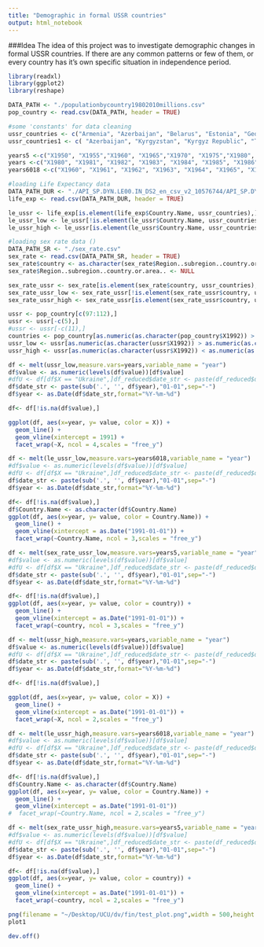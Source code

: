 ```yaml
---
title: "Demographic in formal USSR countries"
output: html_notebook
---
```

###Idea
The idea of this project was to investigate demographic changes in formal USSR countries. If there are any common patterns or few of them, or every country has it's own specific situation in independence period.

```r
library(readxl)
library(ggplot2)
library(reshape)
```



```r
DATA_PATH <- "./populationbycountry19802010millions.csv"
pop_country <- read.csv(DATA_PATH, header = TRUE)

#some 'constants' for data cleaning
ussr_countries <- c("Armenia", "Azerbaijan", "Belarus", "Estonia", "Georgia", "Kazakhstan", "Kyrgyzstan", "Kyrgyz Republic", "Latvia", "Lithuania", "Moldova", "Russia", "Russian Federation", "Tajikistan", "Turkmenistan", "Ukraine", "Uzbekistan")
ussr_countries1 <- c( "Azerbaijan", "Kyrgyzstan", "Kyrgyz Republic", "Tajikistan", "Turkmenistan", "Uzbekistan")

years5 <-c("X1950", "X1955","X1960", "X1965","X1970", "X1975","X1980", "X1985",  "X1990",  "X1995", "X2000", "X2005", "X2010", "X2015")
years <-c("X1980", "X1981", "X1982", "X1983", "X1984", "X1985", "X1986", "X1987", "X1988", "X1989", "X1990", "X1991", "X1992", "X1993", "X1994", "X1995", "X1996", "X1997", "X1998", "X1999", "X2000", "X2001", "X2002", "X2003", "X2004", "X2005", "X2006", "X2007", "X2008", "X2009", "X2010")
years6018 <-c("X1960", "X1961", "X1962", "X1963", "X1964", "X1965", "X1966", "X1967", "X1968", "X1969", "X1970", "X1971", "X1972", "X1973", "X1974", "X1975", "X1976", "X1977", "X1978", "X1979", "X1980", "X1981", "X1982", "X1983", "X1984", "X1985", "X1986", "X1987", "X1988", "X1989", "X1990", "X1991", "X1992", "X1993", "X1994", "X1995", "X1996", "X1997", "X1998", "X1999", "X2000", "X2001", "X2002", "X2003", "X2004", "X2005", "X2006", "X2007", "X2008", "X2009", "X2010", "X2011", "X2012", "X2013", "X2014", "X2015", "X2016", "X2017")
```

```r
#loading Life Expectancy data
DATA_PATH_DUR <- "./API_SP.DYN.LE00.IN_DS2_en_csv_v2_10576744/API_SP.DYN.LE00.IN_DS2_en_csv_v2_10576744.csv"
life_exp <- read.csv(DATA_PATH_DUR, header = TRUE)

le_ussr <- life_exp[is.element(life_exp$Country.Name, ussr_countries),]
le_ussr_low <- le_ussr[!is.element(le_ussr$Country.Name, ussr_countries1),]
le_ussr_high <- le_ussr[is.element(le_ussr$Country.Name, ussr_countries1),]
```

```r
#loading sex rate data ()
DATA_PATH_SR <- "./sex_rate.csv"
sex_rate <- read.csv(DATA_PATH_SR, header = TRUE)
sex_rate$country <- as.character(sex_rate$Region..subregion..country.or.area..)
sex_rate$Region..subregion..country.or.area.. <- NULL

sex_rate_ussr <- sex_rate[is.element(sex_rate$country, ussr_countries),]
sex_rate_ussr_low <- sex_rate_ussr[!is.element(sex_rate_ussr$country, ussr_countries1),]
sex_rate_ussr_high <- sex_rate_ussr[is.element(sex_rate_ussr$country, ussr_countries1),]
```


```r
ussr <- pop_country[c(97:112),]
ussr <- ussr[-c(5),]
#ussr <- ussr[-c(11),]
countries <- pop_country[as.numeric(as.character(pop_country$X1992)) > as.numeric(as.character(pop_country$X2010)),]
ussr_low <- ussr[as.numeric(as.character(ussr$X1992)) > as.numeric(as.character(ussr$X2010)),]
ussr_high <- ussr[as.numeric(as.character(ussr$X1992)) < as.numeric(as.character(ussr$X2010)),]
```


```r
df <- melt(ussr_low,measure.vars=years,variable_name = "year")
df$value <- as.numeric(levels(df$value))[df$value]
#dfU <- df[df$X == "Ukraine",]df_reduced$date_str <- paste(df_reduced$dec,df_reduced$month,sep="0-")
df$date_str <- paste(sub('.', '', df$year),"01-01",sep="-")
df$year <- as.Date(df$date_str,format="%Y-%m-%d")

df<- df[!is.na(df$value),]

ggplot(df, aes(x=year, y= value, color = X)) +
  geom_line() +
  geom_vline(xintercept = 1991) +
  facet_wrap(~X, ncol = 4,scales = "free_y")
```


```r
df <- melt(le_ussr_low,measure.vars=years6018,variable_name = "year")
#df$value <- as.numeric(levels(df$value))[df$value]
#dfU <- df[df$X == "Ukraine",]df_reduced$date_str <- paste(df_reduced$dec,df_reduced$month,sep="0-")
df$date_str <- paste(sub('.', '', df$year),"01-01",sep="-")
df$year <- as.Date(df$date_str,format="%Y-%m-%d")

df<- df[!is.na(df$value),]
df$Country.Name <- as.character(df$Country.Name)
ggplot(df, aes(x=year, y= value, color = Country.Name)) +
  geom_line() +
  geom_vline(xintercept = as.Date("1991-01-01")) +
  facet_wrap(~Country.Name, ncol = 3,scales = "free_y")
```

```r
df <- melt(sex_rate_ussr_low,measure.vars=years5,variable_name = "year")
#df$value <- as.numeric(levels(df$value))[df$value]
#dfU <- df[df$X == "Ukraine",]df_reduced$date_str <- paste(df_reduced$dec,df_reduced$month,sep="0-")
df$date_str <- paste(sub('.', '', df$year),"01-01",sep="-")
df$year <- as.Date(df$date_str,format="%Y-%m-%d")

df<- df[!is.na(df$value),]
ggplot(df, aes(x=year, y= value, color = country)) +
  geom_line() +
  geom_vline(xintercept = as.Date("1991-01-01")) +
  facet_wrap(~country, ncol = 3,scales = "free_y")
```



```r
df <- melt(ussr_high,measure.vars=years,variable_name = "year")
df$value <- as.numeric(levels(df$value))[df$value]
#dfU <- df[df$X == "Ukraine",]df_reduced$date_str <- paste(df_reduced$dec,df_reduced$month,sep="0-")
df$date_str <- paste(sub('.', '', df$year),"01-01",sep="-")
df$year <- as.Date(df$date_str,format="%Y-%m-%d")

df<- df[!is.na(df$value),]

ggplot(df, aes(x=year, y= value, color = X)) +
  geom_line() +
  geom_vline(xintercept = as.Date("1991-01-01")) +
  facet_wrap(~X, ncol = 2,scales = "free_y")
```

```r
df <- melt(le_ussr_high,measure.vars=years6018,variable_name = "year")
#df$value <- as.numeric(levels(df$value))[df$value]
#dfU <- df[df$X == "Ukraine",]df_reduced$date_str <- paste(df_reduced$dec,df_reduced$month,sep="0-")
df$date_str <- paste(sub('.', '', df$year),"01-01",sep="-")
df$year <- as.Date(df$date_str,format="%Y-%m-%d")

df<- df[!is.na(df$value),]
df$Country.Name <- as.character(df$Country.Name)
ggplot(df, aes(x=year, y= value, color = Country.Name)) +
  geom_line() +
  geom_vline(xintercept = as.Date("1991-01-01")) 
#  facet_wrap(~Country.Name, ncol = 2,scales = "free_y")
```

```r
df <- melt(sex_rate_ussr_high,measure.vars=years5,variable_name = "year")
#df$value <- as.numeric(levels(df$value))[df$value]
#dfU <- df[df$X == "Ukraine",]df_reduced$date_str <- paste(df_reduced$dec,df_reduced$month,sep="0-")
df$date_str <- paste(sub('.', '', df$year),"01-01",sep="-")
df$year <- as.Date(df$date_str,format="%Y-%m-%d")

df<- df[!is.na(df$value),]
ggplot(df, aes(x=year, y= value, color = country)) +
  geom_line() +
  geom_vline(xintercept = as.Date("1991-01-01")) +
  facet_wrap(~country, ncol = 2,scales = "free_y")
```






```r
png(filename = "~/Desktop/UCU/dv/fin/test_plot.png",width = 500,height = 1000, units='mm', res = 300)
plot1

dev.off()
```
